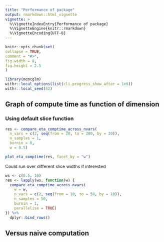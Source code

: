 ```yaml
---
title: "Performance of package"
output: rmarkdown::html_vignette
vignette: >
  %\VignetteIndexEntry{Performance of package}
  %\VignetteEngine{knitr::rmarkdown}
  %\VignetteEncoding{UTF-8}
---
```

  
```r
knitr::opts_chunk$set(
collapse = TRUE,
comment = "#>",
fig.width = 8,
fig.height = 2.5
)
```

```r
library(mcmcglm)
withr::local_options(list(cli.progress_show_after = 1e6))
withr::local_seed(42)
```

## Graph of compute time as function of dimension

### Using default slice function
```r
res <- compare_eta_comptime_across_nvars(
  n_vars = c(2, seq(from = 20, to = 200, by = 20)),
  n_samples = 1,
  burnin = 0,
  w = 0.5)
```

```r
plot_eta_comptime(res, facet_by = "w")
```

Could run over different slice widths if interested
```r
ws <- c(0.5, 10)
res <- lapply(ws, function(w) {
  compare_eta_comptime_across_nvars(
    w = w,
    n_vars = c(2, seq(from = 10, to = 50, by = 10)),
    n_samples = 50,
    burnin = 1,
    parallelise = TRUE)
}) %>% 
  dplyr::bind_rows()
```

## Versus naive computation
